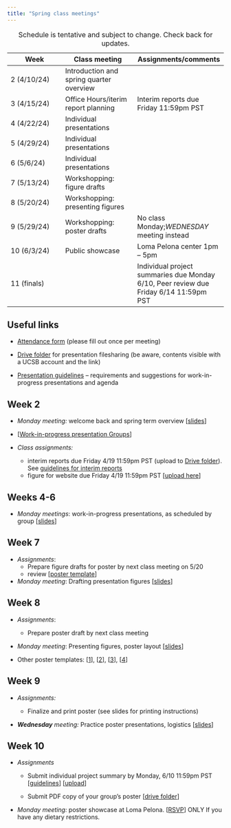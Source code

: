```yaml
---
title: "Spring class meetings"
---
```


| Week        | Class meeting                            | Assignments/comments                                |
|------------------|------------------------|------------------------------|
| 2 (4/10/24)  | Introduction and spring quarter overview |                                                     |
| 3 (4/15/24) | Office Hours/iterim report planning                          | Interim reports due Friday 11:59pm PST |
| 4 (4/22/24) | Individual presentations                          |                                                     |
| 5 (4/29/24) | Individual presentations                          |                                                     |
| 6 (5/6/24)  |Individual presentations                          |                  |
| 7 (5/13/24) | Workshopping: figure drafts              |                                                     |
| 8 (5/20/24) | Workshopping: presenting figures         |                                                     |
| 9 (5/29/24) | Workshopping: poster drafts              | No class Monday;*WEDNESDAY* meeting instead         |
| 10 (6/3/24) | Public showcase                          | Loma Pelona center 1pm -- 5pm                      |
| 11 (finals) |                                          | Individual project summaries due Monday 6/10, Peer review due Friday 6/14 11:59pm PST         |

: Schedule is tentative and subject to change. Check back for updates.

## Useful links

-   [Attendance form](https://forms.gle/9on54dmaGAfuyQ3j6) (please fill out once per meeting)

-   [Drive folder](https://drive.google.com/drive/folders/1DdeVtjHTQO0TKZQHprLsH7MjWa_2yOmQ?usp=sharing) for presentation filesharing (be aware, contents visible with a UCSB account and the link)

-   [Presentation guidelines](work-in-progress-presentation-guidelines.qmd) -- requirements and suggestions for work-in-progress presentations and agenda

## Week 2

-   *Monday meeting:* welcome back and spring term overview \[[slides](https://docs.google.com/presentation/d/1gGunik83FvSrbiKSsSGPoEvgPfzslSpD3V7MmUnPt_A/edit?usp=sharing)\]

- \[[Work-in-progress presentation Groups](https://docs.google.com/spreadsheets/d/1-0IGJTMAX2OPtYZj9Tvber1xa0IpRnF1EeeWAUpfZJ0/edit?usp=sharing)\]

-   *Class assignments:*

    - interim reports due Friday 4/19 11:59pm PST (upload to [Drive folder](https://drive.google.com/drive/folders/1AmzZQ4-jIIE-Kju_tP_lf9YM6mPnP2jf?usp=sharing)). See [guidelines for interim reports](interim-report-guidelines.qmd)
    -   figure for website due Friday 4/19 11:59pm PST \[[upload here](https://drive.google.com/drive/folders/1f_PdR7l3pm-OTebE5dqiwq4p2lQa_jDN?usp=share_link)\]

## Weeks 4-6

-   *Monday meetings*: work-in-progress presentations, as scheduled by group \[[slides](https://docs.google.com/presentation/d/1mdSmFhguDdJvlwC_rH5mdlJlbiYP6l2zFuwSu-gc590/edit?usp=sharing)\]

## Week 7

-   *Assignments*:
    <!-- -   Complete \[[peer review](https://forms.gle/9PcjvEGv5YyrDTm87)\] by end of week -->
    -   Prepare figure drafts for poster by next class meeting on 5/20
    -   review \[[poster template](https://docs.google.com/presentation/d/1dgrJcwujk6OKZ4R4zJzZOWzg0XKuk1D2gW3FxZEjTns/edit?usp=sharing)\]
-   *Monday meeting*: Drafting presentation figures \[[slides](https://docs.google.com/presentation/d/1btY0noORtdq7PqPmZKWB5MfNtsOBy2jFXuifkxH4ZjU/edit?usp=sharing)\]

## Week 8

-   *Assignments*:
    -   Prepare poster draft by next class meeting
-   *Monday meeting*: Presenting figures, poster layout \[[slides](https://docs.google.com/presentation/d/1lPst3X5hutG_UIlnHcINUhZpJuxqfcaGW1-9x9G69MM/edit?usp=sharing)\]

- Other poster templates: \[[1](https://www.overleaf.com/latex/templates/boston-college-poster-template/zgxfgpbfdjhj)\], \[[2](https://www.overleaf.com/latex/templates/usc-ssi-poster-theme/zdfwdfypbgwv)\], \[[3](https://www.overleaf.com/latex/templates/smu-beamer-poster-template/fsdjpxvxbdkx)\], \[[4](https://www.overleaf.com/latex/templates/bgu-poster-template/wjcpdmrspdzt)\]

## Week 9

-   *Assignments:*

    -   Finalize and print poster (see slides for printing instructions)

-   ***Wednesday** meeting:* Practice poster presentations, logistics \[[slides](https://docs.google.com/presentation/d/1ZBdgTfoL_x6fyzD6eZtC82oY4u37hu76/edit?usp=sharing&ouid=110245259644738695005&rtpof=true&sd=true)\]

## Week 10

-   *Assignments*

    -   Submit individual project summary by Monday, 6/10 11:59pm PST \[[guidelines](individual-report-guidelines.qmd)\] \[[upload](https://forms.gle/Gg9TCBaSSFCpyznx5)\]

    -   Submit PDF copy of your group's poster \[[drive folder](https://drive.google.com/drive/folders/1Cn5IEP3vegAUpLez5nhSZMW_Gmyb48PW?usp=sharing)\]

-   *Monday meeting:* poster showcase at Loma Pelona. \[[RSVP](https://forms.gle/iWTtdkSCnT7KzZQ7A)\] ONLY If you have any dietary restrictions.

<!-- \[[photos](https://ucsb.box.com/s/64vkhbw8bpwpj1sz0flyhdd0q222npe6)\] -->
